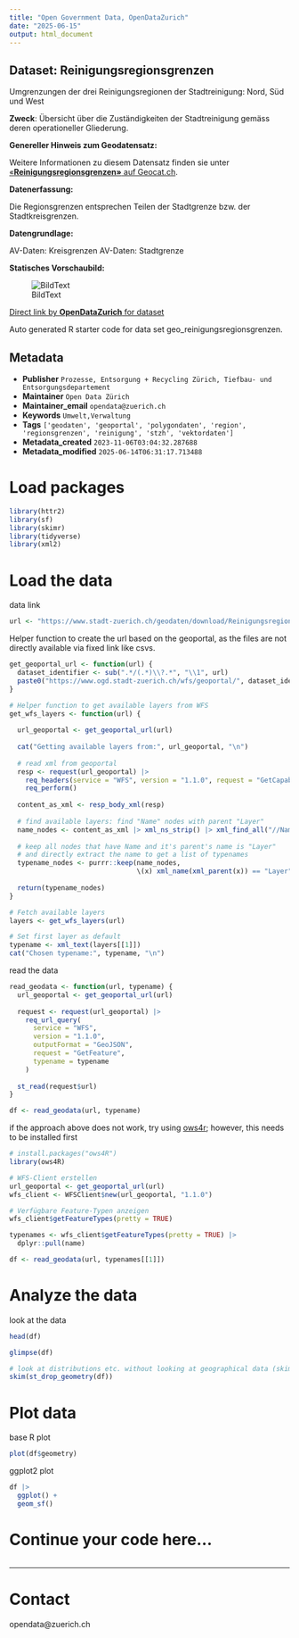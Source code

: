 ```yaml
---
title: "Open Government Data, OpenDataZurich"
date: "2025-06-15"
output: html_document
---
```


## Dataset: Reinigungsregionsgrenzen

Umgrenzungen der drei Reinigungsregionen der Stadtreinigung: Nord, Süd und West

**Zweck**: Übersicht über die Zuständigkeiten der Stadtreinigung gemäss deren operationeller Gliederung.

**Genereller Hinweis zum Geodatensatz:**


Weitere Informationen zu diesem Datensatz finden sie unter [«**Reinigungsregionsgrenzen»** auf Geocat.ch](https://www.geocat.ch/geonetwork/srv/ger/catalog.search#/metadata/3de97f70-6637-2f28-7bca-19a3e764604c).				
			   

**Datenerfassung:**

Die Regionsgrenzen entsprechen Teilen der Stadtgrenze bzw. der Stadtkreisgrenzen.

**Datengrundlage:**

AV-Daten: Kreisgrenzen
AV-Daten: Stadtgrenze

**Statisches Vorschaubild:**

![BildText](https://www.gis.stadt-zuerich.ch/zueriplan_docs/geocat/3de97f70-6637-2f28-7bca-19a3e764604c.png)



[Direct link by **OpenDataZurich** for dataset](https://data.stadt-zuerich.ch/dataset/geo_reinigungsregionsgrenzen)

Auto generated R starter code for data set geo_reinigungsregionsgrenzen.

## Metadata

- **Publisher** `Prozesse, Entsorgung + Recycling Zürich, Tiefbau- und Entsorgungsdepartement`
- **Maintainer** `Open Data Zürich`
- **Maintainer_email** `opendata@zuerich.ch`
- **Keywords** `Umwelt,Ver­walt­ung`
- **Tags** `['geodaten', 'geoportal', 'polygondaten', 'region', 'regionsgrenzen', 'reinigung', 'stzh', 'vektordaten']`
- **Metadata_created** `2023-11-06T03:04:32.287688`
- **Metadata_modified** `2025-06-14T06:31:17.713488`


# Load packages

```r
library(httr2)
library(sf)
library(skimr)
library(tidyverse)
library(xml2)
```

# Load the data

data link
```r
url <- "https://www.stadt-zuerich.ch/geodaten/download/Reinigungsregionsgrenzen?format=geojson_link"
```


Helper function to create the url based on the geoportal, as the files are not directly available via fixed link like csvs.
```r
get_geoportal_url <- function(url) {
  dataset_identifier <- sub(".*/(.*)\\?.*", "\\1", url)
  paste0("https://www.ogd.stadt-zuerich.ch/wfs/geoportal/", dataset_identifier)
}
```

```r
# Helper function to get available layers from WFS
get_wfs_layers <- function(url) {
  
  url_geoportal <- get_geoportal_url(url)
  
  cat("Getting available layers from:", url_geoportal, "\n")
  
  # read xml from geoportal
  resp <- request(url_geoportal) |> 
    req_headers(service = "WFS", version = "1.1.0", request = "GetCapabilities") |> 
    req_perform()
  
  content_as_xml <- resp_body_xml(resp)
  
  # find available layers: find "Name" nodes with parent "Layer"
  name_nodes <- content_as_xml |> xml_ns_strip() |> xml_find_all("//Name")
  
  # keep all nodes that have Name and it's parent's name is "Layer"
  # and directly extract the name to get a list of typenames
  typename_nodes <- purrr::keep(name_nodes,
                                \(x) xml_name(xml_parent(x)) == "Layer")
  
  return(typename_nodes)
}

# Fetch available layers
layers <- get_wfs_layers(url)

# Set first layer as default
typename <- xml_text(layers[[1]])
cat("Chosen typename:", typename, "\n")
```

read the data
```r
read_geodata <- function(url, typename) {
  url_geoportal <- get_geoportal_url(url)
  
  request <- request(url_geoportal) |>
    req_url_query(
      service = "WFS",
      version = "1.1.0",
      outputFormat = "GeoJSON",
      request = "GetFeature",
      typename = typename
    )
  
  st_read(request$url)
}

df <- read_geodata(url, typename)
```

if the approach above does not work, try using [ows4r](https://eblondel.github.io/ows4R/); however, this needs to be installed first
```r
# install.packages("ows4R")
library(ows4R)

# WFS-Client erstellen
url_geoportal <- get_geoportal_url(url)
wfs_client <- WFSClient$new(url_geoportal, "1.1.0")

# Verfügbare Feature-Typen anzeigen
wfs_client$getFeatureTypes(pretty = TRUE)

typenames <- wfs_client$getFeatureTypes(pretty = TRUE) |> 
  dplyr::pull(name)

df <- read_geodata(url, typenames[[1]])
```

# Analyze the data

look at the data
```r
head(df)
```

```r
glimpse(df)
```

```r
# look at distributions etc. without looking at geographical data (skim cannot deal with geometries)
skim(st_drop_geometry(df))
```

# Plot data

base R plot
```r
plot(df$geometry)
```

ggplot2 plot
```r
df |>
  ggplot() +
  geom_sf()
```

# Continue your code here...

```r

```

------------------------------------------------------------------------

# Contact

opendata@zuerich.ch
